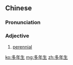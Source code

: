 ==Chinese==
{{zh-forms|type=21}}

===Pronunciation===
{{zh-pron
|m=duōniánshēng
|cat=a
}}

===Adjective===
{{zh-adj}}

# {{lb|zh|botany|of a plant}} [[perennial]]

[[ko:多年生]]
[[mg:多年生]]
[[zh:多年生]]